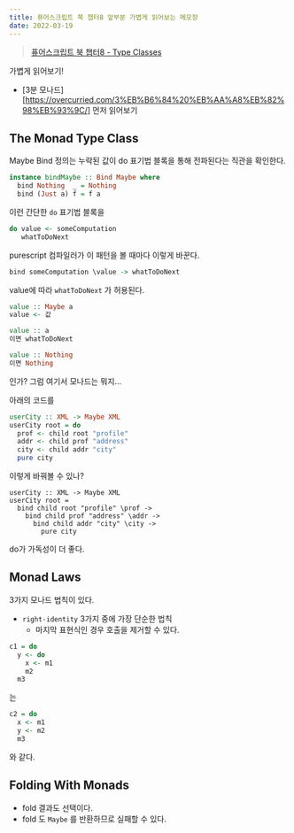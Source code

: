 ```yaml
---
title: 퓨어스크립트 북 챕터8 앞부분 가볍게 읽어보는 메모장
date: 2022-03-19
---
```


> [퓨어스크립트 북 챕터8 - Type Classes](https://book.purescript.org/chapter8.html)

가볍게 읽어보기!

- [3분 모나드][https://overcurried.com/3%EB%B6%84%20%EB%AA%A8%EB%82%98%EB%93%9C/] 먼저 읽어보기

## The Monad Type Class

Maybe Bind 정의는 누락된 값이 do 표기법 블록을 통해 전파된다는 직관을 확인한다.

```purescript
instance bindMaybe :: Bind Maybe where
  bind Nothing  _ = Nothing
  bind (Just a) f = f a
```

이런 간단한 `do` 표기법 블록을

```purescript
do value <- someComputation
   whatToDoNext
```

purescript 컴파일러가 이 패턴을 볼 때마다 이렇게 바꾼다.

```purescript
bind someComputation \value -> whatToDoNext
```

value에 따라 `whatToDoNext` 가 허용된다.

```purescript
value :: Maybe a
value <- 값

value :: a
이면 whatToDoNext

value :: Nothing
이면 Nothing
```

인가? 그럼 여기서 모나드는 뭐지...

아래의 코드를

```purescript
userCity :: XML -> Maybe XML
userCity root = do
  prof <- child root "profile"
  addr <- child prof "address"
  city <- child addr "city"
  pure city
```

이렇게 바꿔볼 수 있나?

```
userCity :: XML -> Maybe XML
userCity root =
  bind child root "profile" \prof ->
    bind child prof "address" \addr ->
      bind child addr "city" \city ->
        pure city
```

do가 가독성이 더 좋다.


## Monad Laws

3가지 모나드 법칙이 있다.

- `right-identity` 3가지 중에 가장 단순한 법칙
    - 마지막 표현식인 경우 호출을 제거할 수 있다.

```purescript
c1 = do
  y <- do
    x <- m1
    m2
  m3
```

는 

```purescript
c2 = do
  x <- m1
  y <- m2
  m3
```

와 같다.


## Folding With Monads

- fold 결과도 선택이다.
- fold 도 `Maybe` 를 반환하므로 실패할 수 있다.


